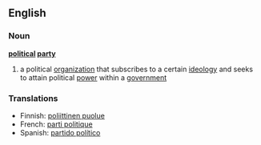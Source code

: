 ==English==
===Noun===
{{wikipedia}}
'''[[political]] [[party]]'''
# a political [[organization]] that subscribes to a certain [[ideology]] and seeks to attain political [[power]] within a [[government]]
===Translations===
*Finnish: [[poliittinen puolue]]
*French: [[parti politique]]
*Spanish: [[partido político]]
